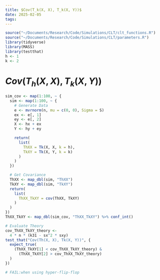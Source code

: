 ```yaml
---
title: $Cov(T_k(X, X), T_k(X, Y))$
date: 2025-02-05
tags: 
---
```


```R
source("~/Documents/Research/Code/Simulations/CLT/clt_functions.R")
source("~/Documents/Research/Code/Simulations/CLT/parameters.R")
library(tidyverse)
library(MASS)
library(testthat)
h <- 1
k <- 2
```

# $Cov(T_h(X, X), T_k(X, Y))$
```R
sim_cov <- map(1:100, ~ {
  sim <- map(1:100, ~ {
    # Generate Data
    e <- mvrnorm(n, mu = c(0, 0), Sigma = S)
    ex <- e[, 1]
    ey <- e[, 2]
    X <- hx + ex
    Y <- hy + ey

    return(
      list(
        ThXX = Tk(X, X, k = h),
        TkXY = Tk(X, Y, k = k)
      )
    )
  })

  # Get Covariance
  ThXX <- map_dbl(sim, "ThXX")
  TkXY <- map_dbl(sim, "TkXY")
  return(
    list(
      ThXX_TkXY = cov(ThXX, TkXY)
    )
  )
})
ThXX_TkXY <- map_dbl(sim_cov, "ThXX_TkXY") %>% conf_int()
```

```R
# Evaluate Theory
cov_ThXX_TkXY_theory <-
  4 * n * (k31 - sx^2 * sxy)
test_that("Cov(Th(X, X), Tk(X, Y))", {
  expect_true(
    (ThXX_TkXY[1] < cov_ThXX_TkXY_theory) &
      (ThXX_TkXY[2] > cov_ThXX_TkXY_theory)
  )
})

# FAIL:when using hyper-flip-flop
```



